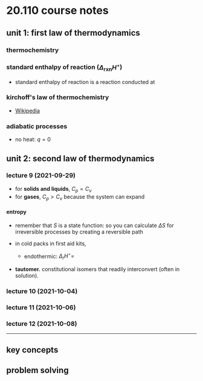 # 20.110 course notes

## unit 1: first law of thermodynamics

### thermochemistry

### standard enthalpy of reaction ($\Delta_{\text{rxn}} H^\circ$)
- standard enthalpy of reaction is a reaction conducted at <C chem="\pu{1 atm}" />

### kirchoff's law of thermochemistry
- [Wikipedia](https://archive.is/gwMui)

### adiabatic processes
- no heat: $q = 0$

## unit 2: second law of thermodynamics

### lecture 9 (2021-09-29)
- for **solids and liquids**, $C_p = C_v$
- for **gases**, $C_p > C_v$ because the system can expand

#### entropy
- remember that $S$ is a state function: so you can calculate $\Delta S$ for irreversible processes by creating a reversible path
- in cold packs in first aid kits, <C chem="\ce{NH4NO2(s) + H2O(l) -> NH4NO3(aq)}" />
    - endothermic: $\Delta_r H^{\circ} =$ <C chem="\pu{25.7 kJ/mol}" />

- **tautomer.** constitutional isomers that readily interconvert (often in solution).

### lecture 10 (2021-10-04)

### lecture 11 (2021-10-06)

### lecture 12 (2021-10-08)


---

## key concepts

## problem solving